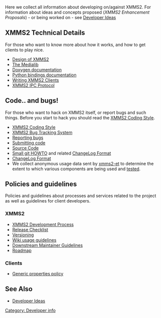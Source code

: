 Here we collect all information about developing on/against XMMS2. For information about ideas and concepts proposed (''XMMS2 Enhancement Proposals'') - or being worked on - see [[Developer Ideas]]

== XMMS2 Technical Details ==

For those who want to know more about how it works, and how to get clients to play nice.

* [[Design of XMMS2]]
* [[The Medialib]]
* [http://xmms2.xmms.se/doxygen/current/ Doxygen documentation]
* [http://xmms2.xmms.se/epydoc/index.html Python bindings documentation]
* [[Writing XMMS2 Clients]]
* [[XMMS2 IPC Protocol]]

== Code.. and bugs! ==

For those who want to hack on XMMS2 itself, or report bugs and such things. Before you start to hack you should read the [[XMMS2 Coding Style]].

* [[XMMS2 Coding Style]]
* [http://bugs.xmms2.xmms.se/ XMMS2 Bug Tracking System]
* [[Reporting bugs]]
* [[Submitting code]]
* [[Download_XMMS2|Source Code]]
* [http://git.xmms.se/HOWTO-FOR-XMMS2-DEVELS.txt Small git HOWTO] and related [[ChangeLog Format]]
* [[ChangeLog Format]]
* We collect anonymous usage data sent by [[ET|xmms2-et]] to determine the extent to which various components are being used and [http://text.xmms.se tested].

== Policies and guidelines ==

Policies and guidelines about processes and services related to the project as well as guidelines for client developers.

=== XMMS2 ===
* [[XMMS2 Development Process]]
* [[Release Checklist]]
* [[Versioning]]
* [[XMMS2:Wikipolicy | Wiki usage guidelines]]
* [[XMMS2:Packagerpolicy | Downstream Maintainer Guidelines]]
* [[Roadmap]]

=== Clients ===
* [[Generic properties policy]]

== See Also ==
* [[Developer Ideas]]

[[Category: Developer info]]